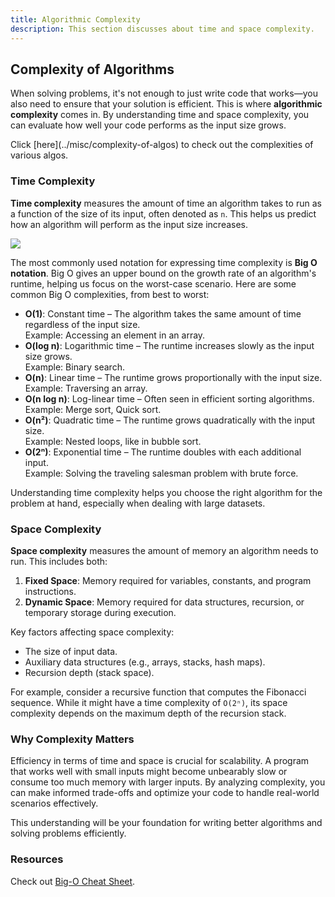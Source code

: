 ```yaml
---
title: Algorithmic Complexity
description: This section discusses about time and space complexity.
---
```


## <Annotate>Complexity of Algorithms</Annotate>

When solving problems, it's not enough to just write code that works—you also need to ensure that your solution is efficient. This is where **algorithmic complexity** comes in. By understanding time and space complexity, you can evaluate how well your code performs as the input size grows.

<Note title="Table of Complexity">
  Click [here](../misc/complexity-of-algos) to check out the complexities of various algos.
</Note>  

### <Annotate>Time Complexity</Annotate>

**Time complexity** measures the amount of time an algorithm takes to run as a function of the size of its input, often denoted as `n`. This helps us predict how an algorithm will perform as the input size increases.  

![](/bigo.png)

The most commonly used notation for expressing time complexity is **Big O notation**. Big O gives an upper bound on the growth rate of an algorithm's runtime, helping us focus on the worst-case scenario. Here are some common Big O complexities, from best to worst:

- **O(1)**: Constant time – The algorithm takes the same amount of time regardless of the input size.  
  Example: Accessing an element in an array.  
- **O(log n)**: Logarithmic time – The runtime increases slowly as the input size grows.  
  Example: Binary search.  
- **O(n)**: Linear time – The runtime grows proportionally with the input size.  
  Example: Traversing an array.  
- **O(n log n)**: Log-linear time – Often seen in efficient sorting algorithms.  
  Example: Merge sort, Quick sort.  
- **O(n²)**: Quadratic time – The runtime grows quadratically with the input size.  
  Example: Nested loops, like in bubble sort.  
- **O(2ⁿ)**: Exponential time – The runtime doubles with each additional input.  
  Example: Solving the traveling salesman problem with brute force.

Understanding time complexity helps you choose the right algorithm for the problem at hand, especially when dealing with large datasets.

### <Annotate>Space Complexity</Annotate>

**Space complexity** measures the amount of memory an algorithm needs to run. This includes both:

1. **Fixed Space**: Memory required for variables, constants, and program instructions.  
2. **Dynamic Space**: Memory required for data structures, recursion, or temporary storage during execution.  

Key factors affecting space complexity:  
- The size of input data.  
- Auxiliary data structures (e.g., arrays, stacks, hash maps).  
- Recursion depth (stack space).  

For example, consider a recursive function that computes the Fibonacci sequence. While it might have a time complexity of `O(2ⁿ)`, its space complexity depends on the maximum depth of the recursion stack.

### <Annotate>Why Complexity Matters</Annotate>

Efficiency in terms of time and space is crucial for scalability. A program that works well with small inputs might become unbearably slow or consume too much memory with larger inputs. By analyzing complexity, you can make informed trade-offs and optimize your code to handle real-world scenarios effectively.

This understanding will be your foundation for writing better algorithms and solving problems efficiently.

### <Annotate>Resources</Annotate>

Check out [Big-O Cheat Sheet](https://www.bigocheatsheet.com/).